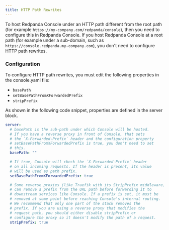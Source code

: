 ```yaml
---
title: HTTP Path Rewrites
---
```


<head>
    <meta name="title" content="Hosting Redpanda Console under a sub-path | Redpanda Docs"/>
    <meta name="description" content="If you want to host Redpanda Console under a sub-path rather than the root path, you need to configure this. This page explains how you can configure Console to comply with your URL rewrites."/>
    <link rel="canonical" href="https://docs.redpanda.com/docs/manage/console/http-path-rewrites/" />
</head>

To host Redpanda Console under an HTTP path different from the root path (for example `https://my-company.com/redpanda/console`),
then you need to configure this in Redpanda Console. If you host Redpanda Console at a root path (for example under a sub-domain, such as `https://console.redpanda.my-company.com`),
you don't need to configure HTTP path rewrites.

### Configuration

To configure HTTP path rewrites, you must edit the following properties in the console.yaml file:

- `basePath`
- `setBasePathFromXForwardedPrefix`
- `stripPrefix`

As shown in the following code snippet, properties are defined in the server block.

```yaml
server:
  # basePath is the sub-path under which Console will be hosted.
  # If you have a reverse proxy in front of Console, that sets
  # the `X-Forwarded-Prefix` header and the configuration property
  # setBasePathFromXForwardedPrefix is true, you don't need to set
  # this.
  basePath: ""

  # If true, Console will check the `X-Forwarded-Prefix` header
  # on all incoming requests. If the header is present, its value
  # will be used as path prefix.
  setBasePathFromXForwardedPrefix: true

  # Some reverse proxies (like Traefik with its StripPrefix middleware)
  # can remove a prefix from the URL path before forwarding it to
  # downstream services like Console. If a prefix is set, it must be
  # removed at some point before reaching Console's internal routing.
  # We recommend that only one part of the stack removes the
  # prefix. If you are using a reverse proxy that modifies the
  # request path, you should either disable stripPrefix or
  # configure the proxy so it doesn't modify the path of a request.
  stripPrefix: true
```
